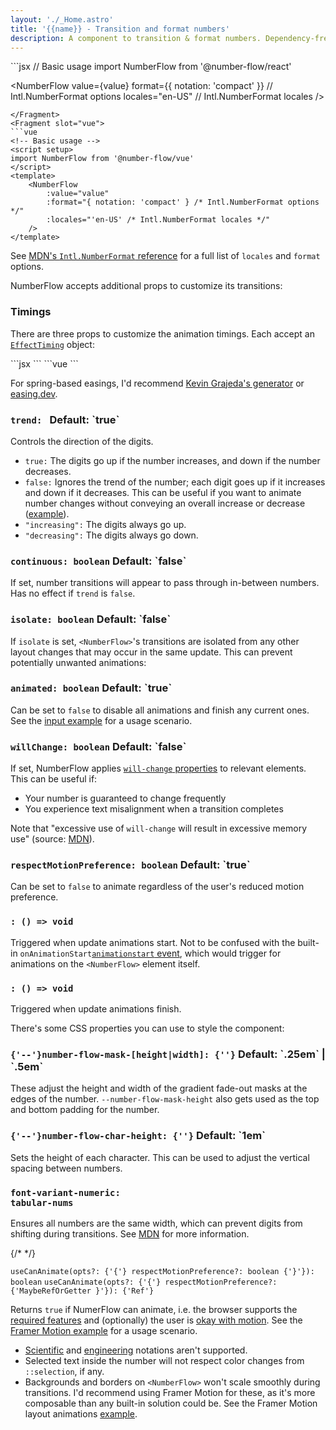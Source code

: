 ```yaml
---
layout: './_Home.astro'
title: '{{name}} - Transition and format numbers'
description: A component to transition & format numbers. Dependency-free. Built on web standards. Accessible. Customizable.
---
```


<Heading class="sr-only" value="Basic usage" />

<Match class='xl:pre-first-line:hidden first:*:mt-0'>
<Fragment slot="react">
```jsx
// Basic usage
import NumberFlow from '@number-flow/react'

<NumberFlow
	value={value}
	format={{ notation: 'compact' }} // Intl.NumberFormat options
	locales="en-US" // Intl.NumberFormat locales
/>
```
</Fragment>
<Fragment slot="vue">
```vue
<!-- Basic usage -->
<script setup>
import NumberFlow from '@number-flow/vue'
</script>
<template>
	<NumberFlow
		:value="value"
		:format="{ notation: 'compact' } /* Intl.NumberFormat options */"
		:locales="'en-US' /* Intl.NumberFormat locales */"
	/>
</template>
```
</Fragment>
</Match>

See [MDN's `Intl.NumberFormat` reference](https://developer.mozilla.org/en-US/docs/Web/JavaScript/Reference/Global_Objects/Intl/NumberFormat/NumberFormat#parameters) for a full list of `locales` and `format` options.

<Heading value="Props" />

NumberFlow accepts additional props to customize its transitions:

### Timings

There are three props to customize the animation timings. Each accept an [`EffectTiming`](https://developer.mozilla.org/en-US/docs/Web/API/AnimationEffect/getTiming#return_value) object:

<TimingsDemo client:visible defaultValue='code'>
<Match>
<Fragment slot="react">
```jsx
<NumberFlow
	// Used for layout-related transforms:
	transformTiming={{ duration: 700, easing: 'linear(...)' }}
	// Used for the digit spin animations.
	// Will fall back to `transformTiming` if unset:
	spinTiming={{ duration: 700, easing: 'linear(...)' }}
	// Used for fading in/out characters:
	opacityTiming={{ duration: 350, easing: 'ease-out' }}
/>
```
</Fragment>
<Fragment slot="vue">
```vue
<NumberFlow
	:transformTiming="{
		// Used for layout-related transforms:
		duration: 700, easing: 'linear(...)'
	}"
	:spinTiming="{
		// Used for the digit spin animations.
		// Will fall back to `transformTiming` if unset:
		duration: 700, easing: 'linear(...)'
	}"
	:opacityTiming="{
		// Used for fading in/out characters:
		duration: 350, easing: 'ease-out'
	}"
/>
```
</Fragment>
</Match>
</TimingsDemo>

For spring-based easings, I'd recommend [Kevin Grajeda's generator](https://www.kvin.me/css-springs)
or [easing.dev](https://www.easing.dev/).

<h3>
	<code>trend<Type>: <Union types={["boolean", "'increasing'", "'decreasing'"]} /></Type></code>
	<Meta>Default: `true`</Meta>
</h3>

Controls the direction of the digits.

- `true:` The digits go up if the number increases, and down if the number decreases.
- `false:` Ignores the trend of the number; each digit goes up if it increases and down if it decreases. This can be useful if you
want to animate number changes without conveying an overall increase or decrease ([example](https://x.com/pontusab/status/1825941664189526067)).
- `"increasing":` The digits always go up.
- `"decreasing":` The digits always go down.

<TrendDemo client:visible />

<h3 id="continuous">
	<code>continuous<Type>: boolean</Type></code>
	<Meta>Default: `false`</Meta>
</h3>

If set, number transitions will appear to pass through in-between numbers. Has no effect if `trend` is `false`.

<ContinuousDemo client:visible />

<h3>
	<code>isolate<Type>: boolean</Type></code>
	<Meta>Default: `false`</Meta>
</h3>

If `isolate` is set, `<NumberFlow>`'s transitions are isolated from any other layout changes
that may occur in the same update. This can prevent potentially unwanted animations:

<IsolateDemo client:visible />

<h3>
	<code>animated<Type>: boolean</Type></code>
	<Meta>Default: `true`</Meta>
</h3>

Can be set to `false` to disable all animations and finish any current ones.
See the [input example](/examples/#input) for a usage scenario.

<h3>
	<code>willChange<Type>: boolean</Type></code>
	<Meta>Default: `false`</Meta>
</h3>

If set, NumberFlow applies [`will-change` properties](https://developer.mozilla.org/en-US/docs/Web/CSS/will-change) to relevant elements.
This can be useful if:
* Your number is guaranteed to change frequently
* You experience text misalignment when a transition completes

Note that "excessive use of `will-change` will result in excessive memory use" (source: [MDN](https://developer.mozilla.org/en-US/docs/Web/CSS/will-change)).

<h3 id="respect-motion-preference">
	<code>respectMotionPreference<Type>: boolean</Type></code>
	<Meta>Default: `true`</Meta>
</h3>

Can be set to `false` to animate regardless of the user's reduced motion preference.

<Match vue>
<Heading value="Emits"/>
</Match>

<h3><code><Match react="onAnimationsStart" vue="animationsStart" /><Type>: () => void</Type></code></h3>

Triggered when update animations start. Not to be confused with the built-in
<Match><Fragment slot="react">`onAnimationStart`</Fragment><Fragment slot="vue">[`animationstart` event](https://developer.mozilla.org/en-US/docs/Web/API/Element/animationstart_event)</Fragment></Match>, which
would trigger for animations on the `<NumberFlow>` element itself.

<h3><code><Match react="onAnimationsFinish" vue="animationsFinish" /><Type>: () => void</Type></code></h3>

Triggered when update animations finish.

<Heading value="Styling" />

There's some CSS properties you can use to style the component:

<h3>
	<code>{'--'}number-flow-mask-[height|width]<Type>: {'<length>'}</Type></code>
	<Meta>Default: `.25em` | `.5em`</Meta>
</h3>

These adjust the height and width of the gradient fade-out masks at the edges of the number.
`--number-flow-mask-height` also gets used as the top and bottom padding for the number.

<h3>
	<code>{'--'}number-flow-char-height<Type>: {'<length>'}</Type></code>
	<Meta>Default: `1em`</Meta>
</h3>

Sets the height of each character. This can be used to adjust the vertical 
spacing between numbers.

### <code>font-variant-numeric<span className="text-muted">:</span> tabular-nums</code>

Ensures all numbers are the same width, which can prevent digits from shifting during transitions.
See [MDN](https://developer.mozilla.org/en-US/docs/Web/CSS/font-variant-numeric#numeric-spacing-values) for more information.

{/* <TabularNumsDemo client:visible /> */}

<Match>
<Heading slot="react" value="Hooks" />
<Heading slot="vue" value="Composables" />
</Match>

<Match as="h3">
<code slot="react">useCanAnimate(opts<Type>?: {'{'} respectMotionPreference?: boolean {'}'}</Type>)<Type>: boolean</Type></code>
<code slot="vue">useCanAnimate(opts<Type>?: {'{'} respectMotionPreference?: {'MaybeRefOrGetter<boolean> }'}</Type>)<Type>: {'Ref<boolean>'}</Type></code>
</Match>

Returns `true` if NumerFlow can animate, i.e. the browser supports the [required features](https://caniuse.com/mdn-css_types_mod)
and (optionally) the user is [okay with motion](https://developer.mozilla.org/en-US/docs/Web/CSS/@media/prefers-reduced-motion).
<Match react>See the [Framer Motion example](/examples#framer-motion) for a usage scenario.</Match>

<Heading value="Limitations" />

* [Scientific](https://developer.mozilla.org/en-US/docs/Web/JavaScript/Reference/Global_Objects/Intl/NumberFormat/NumberFormat#scientific) and [engineering](https://developer.mozilla.org/en-US/docs/Web/JavaScript/Reference/Global_Objects/Intl/NumberFormat/NumberFormat#engineering) notations aren't supported.
* Selected text inside the number will not respect color changes from `::selection`, if any.
* Backgrounds and borders on `<NumberFlow>` won't scale smoothly during transitions.
<Match react>I'd recommend using Framer Motion for these, as it's more composable than any built-in solution could be. See the Framer Motion layout animations [example](/examples#framer-motion).</Match>
